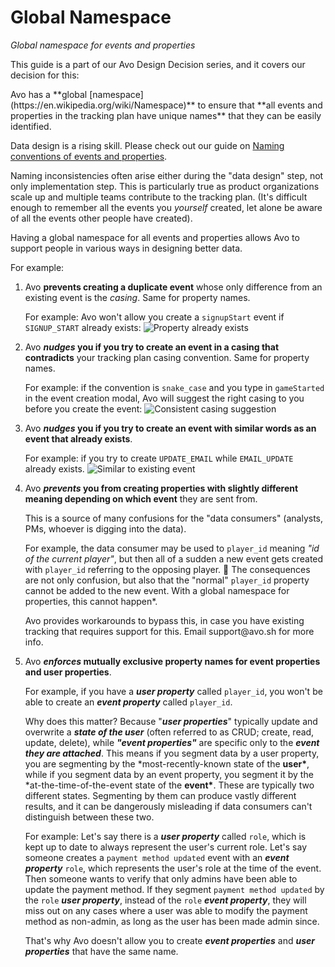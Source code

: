 
# Global Namespace

_Global namespace for events and properties_

This guide is a part of our Avo Design Decision series, and it covers our decision for this:

<Callout emoji="👉">
  Avo has a **global [namespace](https://en.wikipedia.org/wiki/Namespace)** to
  ensure that **all events and properties in the tracking plan have unique
  names** that they can be easily identified.
</Callout>

Data design is a rising skill. Please check out our guide on [Naming conventions of events and properties](/data-design/naming-conventions).

Naming inconsistencies often arise either during the "data design" step, not only implementation step. This is particularly true as product organizations scale up and multiple teams contribute to the tracking plan. (It's difficult enough to remember all the events you _yourself_ created, let alone be aware of all the events other people have created).

Having a global namespace for all events and properties allows Avo to support people in various ways in designing better data.

For example:

1. Avo **prevents creating a duplicate event** whose only difference from an existing event is the _casing_. Same for property names.

   For example: Avo won't allow you create a `signupStart` event if `SIGNUP_START` already exists:
   ![Property already exists](/images/best-practices/naming-conventions/already_exists.png)
   
2. Avo **_nudges_ you if you try to create an event in a casing that contradicts** your tracking plan casing convention. Same for property names.

   For example: if the convention is `snake_case` and you type in `gameStarted` in the event creation modal, Avo will suggest the right casing to you before you create the event:
   ![Consistent casing suggestion](/images/best-practices/naming-conventions/consistent_casing.png)
   
3. Avo **_nudges_ you if you try to create an event with similar words as an event that already exists**.

   For example: if you try to create `UPDATE_EMAIL` while `EMAIL_UPDATE` already exists.
   ![Similar to existing event](/images/best-practices/naming-conventions/similar_to.png)
   
4. Avo **_prevents_ you from creating properties with slightly different meaning depending on which event** they are sent from.

   This is a source of many confusions for the "data consumers" (analysts, PMs, whoever is digging into the data).

   For example, the data consumer may be used to `player_id` meaning _"id of the current player"_, but then all of a sudden a new event gets created with `player_id` referring to the opposing player. 🤯 The consequences are not only confusion, but also that the "normal" `player_id` property cannot be added to the new event. With a global namespace for properties, this cannot happen\*.

   <Callout type="info" emoji="💡">
     Avo provides workarounds to bypass this, in case you have existing tracking
     that requires support for this. Email support@avo.sh for more info.
   </Callout>

5. Avo **_enforces_ mutually exclusive property names for event properties and user properties**.

   For example, if you have a **_user property_** called `player_id`, you won't be able to create an **_event property_** called `player_id`.

   Why does this matter? Because "**_user properties_**" typically update and overwrite a **_state of the user_** (often referred to as CRUD; create, read, update, delete), while **_"event properties"_** are specific only to the **_event they are attached_**. This means if you segment data by a user property, you are segmenting by the \*most-recently-known state of the **user\***, while if you segment data by an event property, you segment it by the \*at-the-time-of-the-event state of the **event\***. These are typically two different states. Segmenting by them can produce vastly different results, and it can be dangerously misleading if data consumers can't distinguish between these two.

   For example: Let's say there is a **_user property_** called `role`, which is kept up to date to always represent the user's current role. Let's say someone creates a `payment method updated` event with an **_event property_** `role`, which represents the user's role at the time of the event. Then someone wants to verify that only admins have been able to update the payment method. If they segment `payment method updated` by the `role` **_user property_**, instead of the `role` **_event property_**, they will miss out on any cases where a user was able to modify the payment method as non-admin, as long as the user has been made admin since.

   That's why Avo doesn't allow you to create **_event properties_** and **_user properties_** that have the same name.

